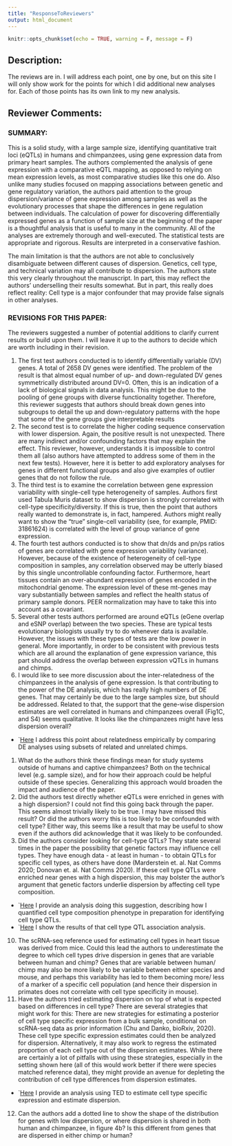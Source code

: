 ```yaml
---
title: "ResponseToReviewers"
output: html_document
---
```


```r
knitr::opts_chunk$set(echo = TRUE, warning = F, message = F)
```

## Description:

The reviews are in. I will address each point, one by one, but on this site I will only show work for the points for which I did additional new analyses for. Each of those points has its own link to my new analysis.

## Reviewer Comments:

### SUMMARY: 

This is a solid study, with a large sample size, identifying quantitative trait loci (eQTLs) in humans and chimpanzees, using gene expression data from primary heart samples. The authors complemented the analysis of gene expression with a comparative eQTL mapping, as opposed to relying on mean expression levels, as most comparative studies like this one do. Also unlike many studies focused on mapping associations between genetic and gene regulatory variation, the authors paid attention to the group dispersion/variance of gene expression among samples as well as the evolutionary processes that shape the differences in gene regulation between individuals. The calculation of power for discovering differentially expressed genes as a function of sample size at the beginning of the paper is a thoughtful analysis that is useful to many in the community. All of the analyses are extremely thorough and well-executed. The statistical tests are appropriate and rigorous. Results are interpreted in a conservative fashion. 

The main limitation is that the authors are not able to conclusively disambiguate between different causes of dispersion. Genetics, cell type, and technical variation may all contribute to dispersion. The authors state this very clearly throughout the manuscript. In part, this may reflect the authors' underselling their results somewhat. But in part, this really does reflect reality: Cell type is a major confounder that may provide false signals in other analyses. 

### REVISIONS FOR THIS PAPER: 

The reviewers suggested a number of potential additions to clarify current results or build upon them. I will leave it up to the authors to decide which are worth including in their revision. 

1. The first test authors conducted is to identify differentially variable (DV) genes. A total of 2658 DV genes were identified. The problem of the result is that almost equal number of up- and down-regulated DV genes symmetrically distributed around DV=0. Often, this is an indication of a lack of biological signals in data analysis. This might be due to the pooling of gene groups with diverse functionality together. Therefore, this reviewer suggests that authors should break down genes into subgroups to detail the up and down-regulatory patterns with the hope that some of the gene groups give interpretable results 
1. The second test is to correlate the higher coding sequence conservation with lower dispersion. Again, the positive result is not unexpected. There are many indirect and/or confounding factors that may explain the effect. This reviewer, however, understands it is impossible to control them all (also authors have attempted to address some of them in the next few tests). However, here it is better to add exploratory analyses for genes in different functional groups and also give examples of outlier genes that do not follow the rule. 
1. The third test is to examine the correlation between gene expression variability with single-cell type heterogeneity of samples. Authors first used Tabula Muris dataset to show dispersion is strongly correlated with cell-type specificity/diversity. If this is true, then the point that authors really wanted to demonstrate is, in fact, hampered. Authors might really want to show the "true" single-cell variability (see, for example, PMID: 31861624) is correlated with the level of group variance of gene expression. 
1. The fourth test authors conducted is to show that dn/ds and pn/ps ratios of genes are correlated with gene expression variability (variance). However, because of the existence of heterogeneity of cell-type composition in samples, any correlation observed may be utterly biased by this single uncontrollable confounding factor. Furthermore, heart tissues contain an over-abundant expression of genes encoded in the mitochondrial genome. The expression level of these mt-genes may vary substantially between samples and reflect the health status of primary sample donors. PEER normalization may have to take this into account as a covariant. 
1. Several other tests authors performed are around eQTLs (eGene overlap and eSNP overlap) between the two species. These are typical tests evolutionary biologists usually try to do whenever data is available. However, the issues with these types of tests are the low power in general. More importantly, in order to be consistent with previous tests which are all around the explanation of gene expression variance, this part should address the overlap between expression vQTLs in humans and chimps. 
1. I would like to see more discussion about the inter-relatedness of the chimpanzees in the analysis of gene expression. Is that contributing to the power of the DE analysis, which has really high numbers of DE genes. That may certainly be due to the large samples size, but should be addressed. Related to that, the support that the gene-wise dispersion estimates are well correlated in humans and chimpanzees overall (Fig1C, and S4) seems qualitative. It looks like the chimpanzees might have less dispersion overall? 
  - `[Here](20200907_Response_Point_06.html) I address this point about relatedness empirically by comparing DE analyses using subsets of related and unrelated chimps.
1. What do the authors think these findings mean for study systems outside of humans and captive chimpanzees? Both on the technical level (e.g. sample size), and for how their approach could be helpful outside of these species. Generalizing this approach would broaden the impact and audience of the paper. 
1. Did the authors test directly whether eQTLs were enriched in genes with a high dispersion? I could not find this going back through the paper. This seems almost trivially likely to be true. I may have missed this result? Or did the authors worry this is too likely to be confounded with cell type? Either way, this seems like a result that may be useful to show even if the authors did acknowledge that it was likely to be confounded. 
1. Did the authors consider looking for cell-type QTLs? They state several times in the paper the possibility that genetic factors may influence cell types. They have enough data - at least in human - to obtain QTLs for specific cell types, as others have done (Marderstein et. al. Nat Comms 2020; Donovan et. al. Nat Comms 2020). If these cell type QTLs were enriched near genes with a high dispersion, this may bolster the author's argument that genetic factors underlie dispersion by affecting cell type composition.
  -  `[Here](20200907_Response_Point_09.html) I provide an analysis doing this suggestion, describing how I quantified cell type composition phenotype in preparation for identifying cell type QTLs.
  -  `[Here](20200907_Response_Point_09-2.html) I show the results of that cell type QTL association analysis.
10. The scRNA-seq reference used for estimating cell types in heart tissue was derived from mice. Could this lead the authors to underestimate the degree to which cell types drive dispersion in genes that are variable between human and chimp? Genes that are variable between human/ chimp may also be more likely to be variable between either species and mouse, and perhaps this variability has led to them becoming more/ less of a marker of a specific cell population (and hence their dispersion in primates does not correlate with cell type specificity in mouse). 
1. Have the authors tried estimating dispersion on top of what is expected based on differences in cell type? There are several strategies that might work for this: There are new strategies for estimating a posterior of cell type specific expression from a bulk sample, conditional on scRNA-seq data as prior information (Chu and Danko, bioRxiv, 2020). These cell type specific expression estimates could then be analyzed for dispersion. Alternatively, it may also work to regress the estimated proportion of each cell type out of the dispersion estimates. While there are certainly a lot of pitfalls with using these strategies, especially in the setting shown here (all of this would work better if there were species matched reference data), they might provide an avenue for depleting the contribution of cell type differences from dispersion estimates. 

  -  `[Here](20200907_Response_Point_11.html) I provide an analysis using TED to estimate cell type specific expression and estimate dispersion. 

12. Can the authors add a dotted line to show the shape of the distribution for genes with low dispersion, or where dispersion is shared in both human and chimpanzee, in figure 4b? Is this different from genes that are dispersed in either chimp or human? 
